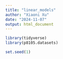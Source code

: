 ```yaml
---
title: "linear_models"
author: "Xiaoni Xu"
date: "2024-11-07"
output: html_document
---
```

```r
library(tidyverse)
library(p8105.datasets)

set.seed(1)
```

